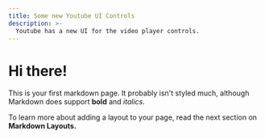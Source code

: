 ```yaml
---
title: Some new Youtube UI Controls
description: >-
  Youtube has a new UI for the video player controls.
---
```


# Hi there!

This is your first markdown page. It probably isn't styled much, although
Markdown does support **bold** and _italics._

To learn more about adding a layout to your page, read the next section on **Markdown Layouts.**
